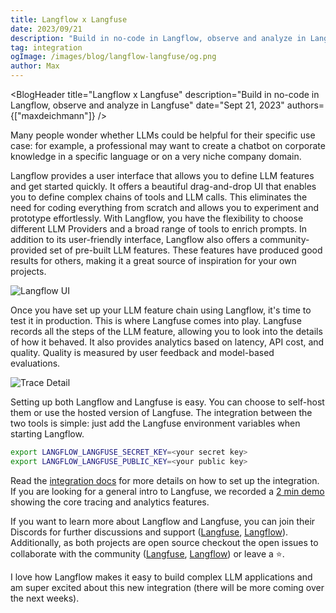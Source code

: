 ```yaml
---
title: Langflow x Langfuse
date: 2023/09/21
description: "Build in no-code in Langflow, observe and analyze in Langfuse"
tag: integration
ogImage: /images/blog/langflow-langfuse/og.png
author: Max
---
```



<BlogHeader
  title="Langflow x Langfuse"
  description="Build in no-code in Langflow, observe and analyze in Langfuse"
  date="Sept 21, 2023"
  authors={["maxdeichmann"]}
/>

Many people wonder whether LLMs could be helpful for their specific use case: for example, a professional may want to create a chatbot on corporate knowledge in a specific language or on a very niche company domain.

Langflow provides a user interface that allows you to define LLM features and get started quickly. It offers a beautiful drag-and-drop UI that enables you to define complex chains of tools and LLM calls. This eliminates the need for coding everything from scratch and allows you to experiment and prototype effortlessly. With Langflow, you have the flexibility to choose different LLM Providers and a broad range of tools to enrich prompts.
In addition to its user-friendly interface, Langflow also offers a community-provided set of pre-built LLM features. These features have produced good results for others, making it a great source of inspiration for your own projects.

<Frame border>
  <Image alt="Langflow UI" src={langflowImg} />
</Frame>

Once you have set up your LLM feature chain using Langflow, it's time to test it in production. This is where Langfuse comes into play. Langfuse records all the steps of the LLM feature, allowing you to look into the details of how it behaved. It also provides analytics based on latency, API cost, and quality. Quality is measured by user feedback and model-based evaluations.

<Frame border>
  <Image alt="Trace Detail" src={traceDetailImg} />
</Frame>

Setting up both Langflow and Langfuse is easy. You can choose to self-host them or use the hosted version of Langfuse. The integration between the two tools is simple: just add the Langfuse environment variables when starting Langflow.

```bash
export LANGFLOW_LANGFUSE_SECRET_KEY=<your secret key>
export LANGFLOW_LANGFUSE_PUBLIC_KEY=<your public key>
```

Read the [integration docs](https://langfuse.com/docs/langflow) for more details on how to set up the integration. If you are looking for a general intro to Langfuse, we recorded a [2 min demo](https://langfuse.com/docs/video) showing the core tracing and analytics features.

If you want to learn more about Langflow and Langfuse, you can join their Discords for further discussions and support ([Langfuse](https://langfuse.com/discord), [Langflow](https://discord.com/invite/EqksyE2EX9)). Additionally, as both projects are open source checkout the open issues to collaborate with the community ([Langfuse](https://github.com/langfuse/langfuse), [Langflow](https://github.com/logspace-ai/langflow/issues)) or leave a ⭐️.

I love how Langflow makes it easy to build complex LLM applications and am super excited about this new integration (there will be more coming over the next weeks).
